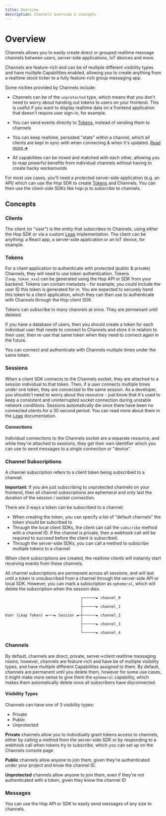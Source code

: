 ```yaml
---
title: Overview
description: Channels overview & concepts
---
```


# Overview

Channels allows you to easily create direct or grouped realtime message channels between users, server-side applications, IoT devices and more.

Channels are feature-rich and can be of multiple different visibility types and have multiple Capabilities enabled, allowing you to create anything from a realtime stock ticker to a fully feature-rich group messaging app.

Some nicities provided by Channels include:

- Channels can be of the `unprotected` type, which means that you don't need to worry about handing out tokens to users on your frontend. This is useful if you want to display realtime data on a frontend application that doesn't require user sign-in, for example.

- You can send events directly to [Tokens](#tokens), instead of sending them to channels

- You can keep realtime, persisted "state" within a channel, which all clients are kept in sync with when connecting & when it's updated. [Read more ➜](state)

- All capabilities can be mixed and matched with each other, allowing you to reap powerful benefits from individual channels without having to create hacky workarounds

For most use cases, you'll need a protected server-side application (e.g. an API) which can use the Hop SDK to create [Tokens](#tokens) and Channels. You can then use the client-side SDKs like hop-js to subscribe to channels.

## Concepts

### Clients

The client (or "user") is the entity that subscribes to Channels, using either the Hop SDK or via a custom [Leap](internals/leap) implementation. The client can be anything: a React app, a server-side application or an IoT device, for example.

### Tokens

For a client application to authenticate with protected (public & private) Channels, they will need to use token authentication. Tokens (`leap_token_xxx`) can be generated using the Hop API or SDK from your backend. Tokens can contain metadata - for example, you could include the user ID this token is generated for in. You are expected to securely hand this token to a client application, which they can then use to authenticate with Channels through the Hop client SDK.

Tokens can subscribe to many channels at once. They are permenant until deleted.

If you have a database of users, then you should create a token for each individual user that needs to connect to Channels and store it in relation to their user, then re-use that same token when they need to connect again in the future.

You can connect and authenticate with Channels multiple times under the same token.

### Sessions

When a client SDK connects to the Channels socket, they are attached to a session individual to that token. Then, if a user connects multiple times under one token, they are connected to the same session. As a developer, you shouldn't need to worry about this resource - just know that it's used to keep a consistent and uninterrupted socket connection during unstable network conditions. Sessions automatically die once there have been no connected clients for a 30 second period. You can read more about them in the [Leap](./leap) documentation.

#### Connections

Individual connections to the Channels socket are a separate resource, and while they're attached to sessions, they get their own identifier which you can use to send messages to a single connection or "device".

### Channel Subscriptions

A channel subscription refers to a client token being subscribed to a channel.

**Important:** If you are just subscribing to unprotected channels on your frontend, then all channel subscriptions are ephemeral and only last the duration of the session / socket connection.

There are 3 ways a token can be subscribed to a channel:

- When creating the token, you can specify a list of "default channels" the token should be subcribed to
- Through the local client SDKs, the client can call the `subscribe` method with a channel ID. If the channel is private, then a webhook call will be required to succeed before the client is subscribed.
- Through the server-side SDKs, you can call a method to subscribe multiple tokens to a channel

When client subscriptions are created, the realtime clients will instantly start receiving events from these channels.

All channel subscriptions are permanent across all sessions, and will last until a token is unsubscribed from a channel through the server-side API or local SDK. However, you can mark a subscription as `ephemeral`, which will delete the subscription when the session dies.

```
                                  ┌──────► channel_0
                                  │
                                  ├──────► channel_1
                                  │
User (Leap Token) ◄───► Session ◄─┼──────► channel_2
                                  │
                                  ├──────► channel_3
                                  │
                                  └──────► channel_4
```

### Channels

By default, channels are direct, private, server->client realtime messaging rooms, however, channels are feature-rich and have be of multiple visibility types, and have multiple different Capabilities assigned to them. By default, channels are permanent until you delete them, however for some use cases, it might make more sense to give them the `ephemeral` capability, which makes them automatically delete once all subscribers have disconnected.

#### Visibility Types

Channels can have one of 3 visibility types:

- Private
- Public
- Unprotected

**Private** channels allow you to individually grant tokens access to channels, either by calling a method from the server-side SDK or by responding to a webhook call when tokens try to subscribe, which you can set up on the Channels console page

**Public** channels allow anyone to join them, given they're authenticated under your project and know the channel ID.

**Unprotected** channels allow anyone to join them, even if they're not authenticated with a token, given they know the channel ID

### Messages

You can use the Hop API or SDK to easily send messages of any size to channels.

```

```
